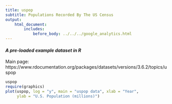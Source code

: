 ```yaml
---
title: uspop
subtitle: Populations Recorded By The US Census
output:
    html_document:
        includes:
            before_body: ../../../google_analytics.html
---
```


#### *A pre-loaded example dataset in R*
Main page: https://www.rdocumentation.org/packages/datasets/versions/3.6.2/topics/uspop

```r
uspop
require(graphics)
plot(uspop, log = "y", main = "uspop data", xlab = "Year",
     ylab = "U.S. Population (millions)")
```

